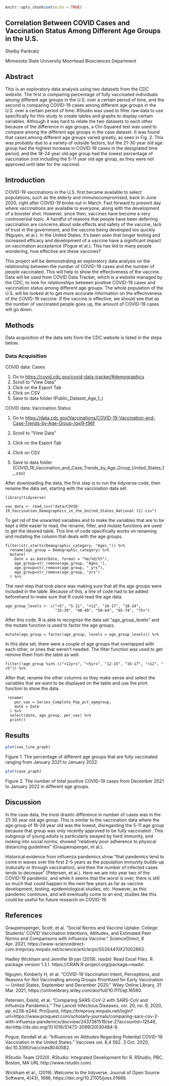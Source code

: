 ```r
knitr::opts_chunk$set(echo = TRUE)
```

## Correlation Between COVID Cases and Vaccination Status Among Different Age Groups in the U.S.

Shelby Pankratz

Minnesota State University Moorhead Biosciences Department

## Abstract

This is an exploratory data analysis using two datasets from the CDC website. The first is comparing percentage of fully vaccinated individuals among different age groups in the U.S. over a certain period of time, and the second is comparing COVID-19 cases among different age groups in the U.S. over a certain period of time. RStudio was used to filter raw data to use specifically for this study to create tables and graphs to display certain variables. Although it was hard to relate the two datasets to each other because of the difference in age groups, a Chi-Squared test was used to compare among the different age groups in the case dataset. It was found that cases among different age groups varied greatly, as seen in Fig. 2. This was probably due to a variety of outside factors, but the 21-30 year old age group had the highest increase in COVID-19 cases in the designated time period, and the 18-24 year old age group had the lowest percentage of vaccination (not including the 5-11 year old age group, as they were not approved until later for the vaccine).

## Introduction

COVID-19 vaccinations in the U.S. first became available to select populations, such as the elderly and immunocompromised, back in June 2020, right after COVID-19 broke out in March. Fast forward to present day where vaccinations are available to everyone, along with the development of a booster shot. However, since then, vaccines have become a very controversial topic. A handful of reasons that people have been deferring vaccination are concerns about side effects and safety of the vaccine, lack of trust in the government, and the vaccine being developed too quickly (Nguyen, et al.). In the United States, it's been seen that longer testing and increased efficacy and development of a vaccine have a significant impact on vaccination acceptance (Pogue et al.). This has led to many people wondering, how effective are these vaccines?

This project will be demonstrating an exploratory data analysis on the relationship between the number of COVID-19 cases and the number of people vaccinated. This will help to show the effectiveness of the vaccine. Data will be used from COVID Data Tracker, which is a website managed by the CDC, to look for relationships between positive COVID-19 cases and vaccination status among different age groups. The whole population of the U.S. will be looked at to get more accurate information on the effectiveness of the COVID-19 vaccine. If the vaccine is effective, we should see that as the number of vaccinated people goes up, the amount of COVID-19 cases will go down.

## Methods

Data acquisition of the data sets from the CDC website is listed in the steps below.

### Data Acquisition

COVID data: Cases

1.  Go to <https://covid.cdc.gov/covid-data-tracker/#demographics>
2.  Scroll to "View Data"
3.  Click on the Export Tab
4.  Click on CSV
5.  Save to data folder (Public_Dataset_Age_1\_)

COVID data: Vaccination Status

1.  Go to <https://data.cdc.gov/Vaccinations/COVID-19-Vaccination-and-Case-Trends-by-Age-Group-/gxj9-t96f>

2.  Scroll to "View Data"

3.  Click on the Export Tab

4.  Click on CSV

5.  Save to data folder (COVID_19_Vaccination_and_Case_Trends_by_Age_Group_United_States_1\_.csv)

After downloading the data, the first step is to run the tidyverse code, then rename the data set, starting with the vaccination data set.

    library(tidyverse)

    vax_data <- read_csv("data/COVID-19_Vaccination_Demographics_in_the_United_States_National (1).csv")

To get rid of the unwanted variables and to make the variables that are to be kept a little easier to read, the rename, filter, and mutate functions are used to get the desired table. This line of code specifically works on renaming and mutating the column that deals with the age groups.

    filter(str_starts(Demographic_category, "Ages_")) %>% 
      rename(age_group = Demographic_category) %>% 
      mutate(
        Date = as.Date(Date, format = "%m/%d/%Y"),
        age_group=str_remove(age_group, "Ages_"),
        age_group=str_remove(age_group, "_yrs"),
        age_group=str_remove(age_group, "yrs")
      ) %>% 

The next step that took place was making sure that all the age groups were included in the table. Because of this, a line of code had to be added beforehand to make sure that R could read the age data

    age_group_levels <- c("<5", "5-11", "<12", "16-17", "18-24", 
                          "25-39", "40-49", "50-64", "65-74", "75+")

After this code, R is able to recognize the data set "age_group_levels" and the mutate function is used to factor the age groups.

    mutate(age_group = factor(age_group, levels = age_group_levels)) %>%

In this data set, there were a couple of age groups that overlapped with each other, or ones that weren't needed. The filter function was used to get remove them from the table as well.

    filter(!age_group %in% c("<12yrs", "<5yrs", "12-15", "16-17", "<12", "<5")) %>%

After that, rename the other columns so they make sense and select the variables that we want to be displayed on the table and use the print function to show the data.

     rename(
        per_vax = Series_Complete_Pop_pct_agegroup, 
        date = Date
      ) %>%
      select(date, age_group, per_vax) %>%
      print()

## Results

```r
plot(vax_line_graph)
```

Figure 1. The percentage of different age groups that are fully vaccinated ranging from January 2021 to January 2022.

```r
plot(case_graph)
```

Figure 2. The number of total positive COVID-19 cases from December 2021 to January 2022 in different age groups.

## Discussion

In the case data, the most drastic difference in number of cases was in the 21-30 year old age group. This is similar to the vaccination data where the age group of 18-24 year old was the lowest, disregarding the 5-11 age group because that group was only recently approved to be fully vaccinated . This subgroup of young adults is particularly swayed by herd immunity, and looking into social norms, showed "relatively poor adherence to physical distancing guidelines" (Graupensperger, et al.).

Historical evidence from influenza pandemics show "that pandemics tend to come in waves over the first 2--5 years as the population immunity builds-up (naturally or through vaccination), and then the number of infected cases tends to decrease" (Petersen, et al.). Here we are into year two of the COVID-19 pandemic, and while it seems that the worst is over, there is still so much that could happen in the next few years as far as vaccine development, testing, epidemiological studies, etc. However, as this pandemic continues, and will eventually come to an end, studies like this could be useful for future research on COVID-19.

## References

Graupensperger, Scott, et al. "Social Norms and Vaccine Uptake: College Students' COVID Vaccination Intentions, Attitudes, and Estimated Peer Norms and Comparisons with Influenza Vaccine." ScienceDirect, 8 Apr. 2021, https://www-sciencedirect-com.trmproxy.mnpals.net/science/article/pii/S0264410X21002863.

Hadley Wickham and Jennifer Bryan (2019). readxl: Read Excel Files. R package version 1.3.1. https://CRAN.R-project.org/package=readxl.

Nguyen, Kimberly H, et al. "COVID-19 Vaccination Intent, Perceptions, and Reasons for Not Vaccinating among Groups Prioritized for Early Vaccination --- United States, September and December 2020." Wiley Online Library, 31 Mar. 2021, https://onlinelibrary.wiley.com/doi/full/10.1111/ajt.16560. 

Petersen, Eskild, et al. "Comparing SARS-CoV-2 with SARS-CoV and Influenza Pandemics." The Lancet Infectious Diseases, vol. 20, no. 9, 2020, pp. e238-e244. ProQuest, https://trmproxy.mnpals.net/login?url=https://www.proquest.com/scholarly-journals/comparing-sars-cov-2-with-influenza-pandemics/docview/2437381519/se-2?accountid=12548, doi:http://dx.doi.org/10.1016/S1473-3099(20)30484-9.

Pogue, Kendall et al. "Influences on Attitudes Regarding Potential COVID-19 Vaccination in the United States." Vaccines vol. 8,4 582. 3 Oct. 2020, doi:10.3390/vaccines8040582.

RStudio Team (2020). RStudio: Integrated Development for R. RStudio, PBC, Boston, MA URL http://www.rstudio.com/.

Wickham et al., (2019). Welcome to the tidyverse. Journal of Open Source Software, 4(43), 1686, https://doi.org/10.21105/joss.01686.
